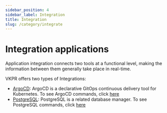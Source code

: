 ```yaml
---
sidebar_position: 4
sidebar_label: Integration
title: Integration
slug: /category/integrate
---
```


# Integration applications

Application integration connects two tools at a functional level, making the information between them generally take place in real-time.

VKPR offers two types of Integrations:

- [ArgoCD](https://argo-cd.readthedocs.io/en/stable/): ArgoCD is a declarative GitOps continuous delivery tool for Kubernetes. To see ArgoCD commands, click [here](/docs/commands/argocd/install)
- [PostgreSQL](https://www.postgresql.org/docs/): PostgreSQL is a related database manager. To see PostgreSQL commands, click [here](/docs/commands/postgresql/install)
